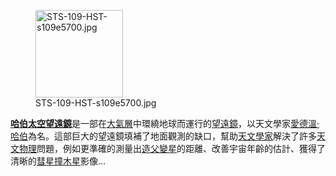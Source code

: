 [[File:STS-109-HST-s109e5700.jpg|140px]]

'''[[哈伯太空望遠鏡|哈伯太空望遠鏡]]'''是一部在[[大氣層|大氣層]]中環繞地球而運行的[[望遠鏡|望遠鏡]]，以天文學家[[愛德溫·哈伯|愛德溫·哈伯]]為名。這部巨大的望遠鏡填補了地面觀測的缺口，幫助[[天文學家|天文學家]]解決了許多[[天文物理|天文物理]]問題，例如更準確的測量出[[造父變星|造父變星]]的距離、改善宇宙年齡的估計、獲得了清晰的[[彗星撞木星|彗星撞木星]]影像…